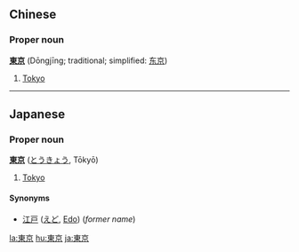 ==Chinese==
===Proper noun===<!-- does chinese have proper nouns? -->
'''[[東]][[京]]''' (Dōngjīng; traditional; simplified: [[东京]])

# [[Tokyo]]

----

==Japanese==                                          
===Proper noun===<!-- does japanese have proper nouns? -->
'''[[東]][[京]]''' ([[とうきょう]], Tōkyō)

# [[Tokyo]]

====Synonyms====
* [[江戸]] ([[えど]], [[Edo]]) (''former name'')

[[la:東京]]
[[hu:東京]]
[[ja:東京]]
